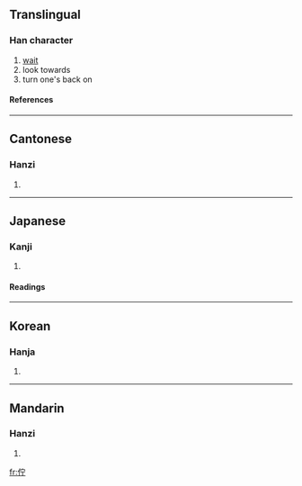 {{see|伫}}

==Translingual==
===Han character===
{{Han char|rn=9|rad=人|as=05|sn=7|four=2322<sub>1</sub>|canj=人十一弓 (OJMN)}}
# [[wait]]
# look towards
# turn one's back on
====References====
{{Han ref|kx=0097.220|dkj=00496|dj=0206.110|hdz=10139.020|uh=4F47|ud=20295|bh=A6EE|bd=42734}}
----
==Cantonese==
===Hanzi===
{{yue-hanzi|jyut=|y=chyu5}}
# {{defn|Cantonese}}
----
==Japanese==
===Kanji===
{{ja-kanji|grade=|rs=人05}}
# {{defn|Japanese}} 
====Readings====
{{ja-readings|on=[[ちょ]] (cho)|kun=[[たたずむ]] (tatazumu)}}
----
==Korean==
===Hanja===
{{ko-hanja|hangeul=저|rv=jeo|mr=chŏ}}
# {{defn|Korean}}
----
==Mandarin==
===Hanzi===
{{cmn-hanzi|sim=伫|pin=[[zhù]] ([[zhu4]])|wg=chu<sup>4</sup>}}
# {{defn|Mandarin}}

[[fr:佇]]